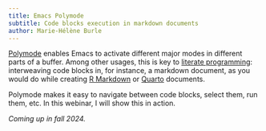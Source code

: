 ```yaml
---
title: Emacs Polymode
subtitle: Code blocks execution in markdown documents
author: Marie-Hélène Burle
---
```


:::{.def}

[Polymode](https://github.com/polymode/polymode) enables Emacs to activate different major modes in different parts of a buffer. Among other usages, this is key to [literate programming](https://en.wikipedia.org/wiki/Literate_programming): interweaving code blocks in, for instance, a markdown document, as you would do while creating [R Markdown](https://rmarkdown.rstudio.com/) or [Quarto](https://quarto.org/) documents.

Polymode makes it easy to navigate between code blocks, select them, run them, etc. In this webinar, I will show this in action.

:::

*Coming up in fall 2024.*
<!-- [Slides](wb_emacs_polymode_slides.qmd){.btn .btn-outline-primary} [(Click and wait: this reveal.js presentation may take a little time to load.)]{.inlinenote} -->
<!-- <br><br> -->

<!-- {{< video https://www.youtube.com/embed/ >}} -->
